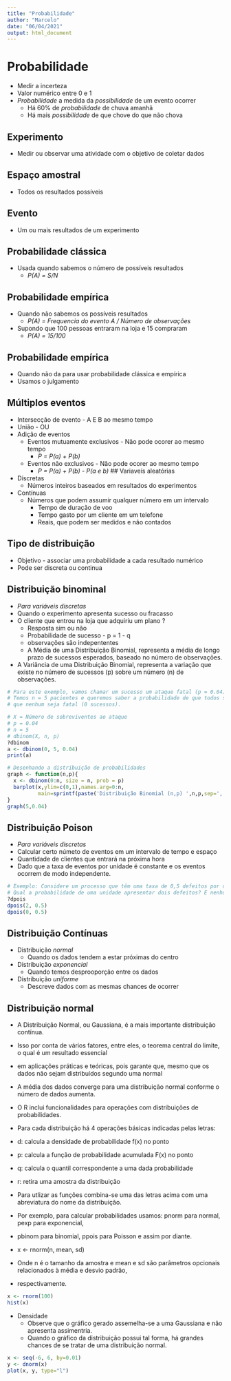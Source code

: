 ```yaml
---
title: "Probabilidade"
author: "Marcelo"
date: "06/04/2021"
output: html_document
---
```


# Probabilidade
* Medir a incerteza
* Valor numérico entre 0 e 1
* *Probabilidade* a medida da *possibilidade* de um evento ocorrer
  * Há 60% de *probabilidade* de chuva amanhã
  * Há mais *possibilidade* de que chove do que não chova

## Experimento
* Medir ou observar uma atividade com o objetivo de coletar dados

## Espaço amostral
* Todos os resultados possíveis

## Evento
* Um ou mais resultados de um experimento

## Probabilidade clássica
* Usada quando sabemos o número de possíveis resultados
  * *P(A) = S/N*

## Probabilidade empírica
* Quando não sabemos os possíveis resultados
  * *P(A) = Frequencia do evento A / Número de observações*
  
* Supondo que 100 pessoas entraram na loja e 15 compraram 
  * *P(A) = 15/100*

## Probabilidade empírica
  * Quando não da para usar probabilidade clássica e empírica
  * Usamos o julgamento

## Múltiplos eventos
  * Intersecção de evento - A E B ao mesmo tempo
  * União - OU
  * Adição de eventos
    * Eventos mutuamente exclusivos - Não pode ocorer ao mesmo tempo
      * *P = P(a) + P(b)*
    * Eventos não exclusivos - Não pode ocorer ao mesmo tempo
      * *P = P(a) + P(b) - P(a e b)*
## Variaveís aleatórias
  * Discretas
    * Números inteiros baseados em resultados do experimentos
  * Contínuas
    * Números que podem assumir qualquer número em um intervalo
      * Tempo de duração de voo
      * Tempo gasto por um cliente em um telefone
      * Reais, que podem ser medidos e não contados

## Tipo de distribuição
  * Objetivo - associar uma probabilidade a cada resultado numérico
  * Pode ser discreta ou continua

## Distribuição binominal
* *Para variáveis discretas*
* Quando o experimento apresenta sucesso ou fracasso
* O cliente que entrou na loja que adquiriu um plano ?
  * Resposta sim ou não
  * Probabilidade de sucesso - p = 1 - q
  * observações são indepententes
  * A Média de uma Distribuição Binomial, representa a média de longo prazo de sucessos esperados, baseado no número de observações.
* A Variância de uma Distribuição Binomial, representa a variação que existe no número de sucessos (p) sobre um número (n) de observações.

```r
# Para este exemplo, vamos chamar um sucesso um ataque fatal (p = 0.04). 
# Temos n = 5 pacientes e queremos saber a probabilidade de que todos sobrevivam ou, em outras palavras, 
# que nenhum seja fatal (0 sucessos).

# X = Número de sobreviventes ao ataque
# p = 0.04
# n = 5
# dbinom(X, n, p)
?dbinom
a <- dbinom(0, 5, 0.04)
print(a)

# Desenhando a distribuição de probabilidades
graph <- function(n,p){
  x <- dbinom(0:n, size = n, prob = p)
  barplot(x,ylim=c(0,1),names.arg=0:n,
          main=sprintf(paste('Distribuição Binomial (n,p) ',n,p,sep=',')))
}
graph(5,0.04)
```

## Distribuição Poison
* *Para variáveis discretas*
* Calcular certo númeto de eventos em um intervalo de tempo e espaço
* Quantidade de clientes que entrará na próxima hora
* Dado que a taxa de eventos por unidade é constante e os eventos ocorrem de modo independente.

```r

# Exemplo: Considere um processo que têm uma taxa de 0,5 defeitos por unidade. 
# Qual a probabilidade de uma unidade apresentar dois defeitos? E nenhum defeito?
?dpois
dpois(2, 0.5)
dpois(0, 0.5)
```
## Distribuição Contínuas
* Distribuição *normal*
  * Quando os dados tendem a estar próximas do centro
* Distribuição *exponencial*
  * Quando temos desprooporção entre os dados
* Distribuição *uniforme*
  * Descreve dados com as mesmas chances de ocorrer
  
## Distribuição normal
* A Distribuição Normal, ou Gaussiana, é a mais importante distribuição contínua. 
* Isso por conta de vários fatores, entre eles, o teorema central do limite, o qual é um resultado essencial 
* em aplicações práticas e teóricas, pois garante que, mesmo que os dados não sejam distribuídos segundo uma normal 
* A média dos dados converge para uma distribuição normal conforme o número de dados aumenta.

* O R inclui funcionalidades para operações com distribuições de probabilidades. 
* Para cada distribuição há 4 operações básicas indicadas pelas letras:

* d: calcula a densidade de probabilidade f(x) no ponto
* p: calcula a função de probabilidade acumulada F(x) no ponto
* q: calcula o quantil correspondente a uma dada probabilidade
* r: retira uma amostra da distribuição

* Para utlizar as funções combina-se uma das letras acima com uma abreviatura do nome da distribuição. 
* Por exemplo, para calcular probabilidades usamos: pnorm para normal, pexp para exponencial, 
* pbinom para binomial, ppois para Poisson e assim por diante.

* x <- rnorm(n, mean, sd)
* Onde n é o tamanho da amostra e mean e sd são parâmetros opcionais relacionados à média e desvio padrão, 
* respectivamente.

```r
x <- rnorm(100)
hist(x)
```

* Densidade
  * Observe que o gráfico gerado assemelha-se a uma Gaussiana e não apresenta assimentria. 
  * Quando o gráfico da distribuição possui tal forma, há grandes chances de se tratar de uma distribuição normal.

```r
x <- seq(-6, 6, by=0.01)
y <- dnorm(x)
plot(x, y, type="l")
```







